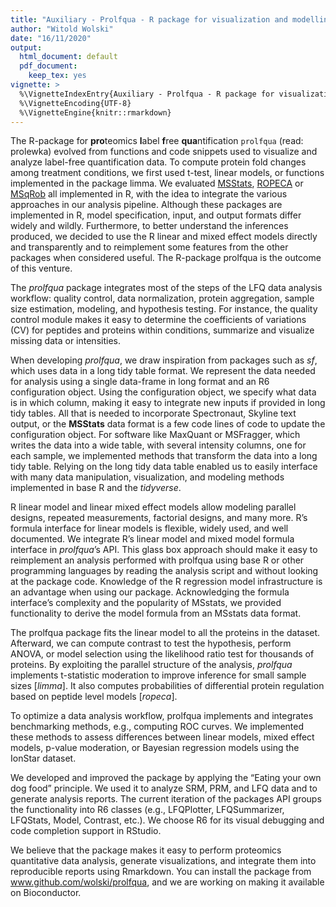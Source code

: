 ```yaml
---
title: "Auxiliary - Prolfqua - R package for visualization and modelling of proteomics label-free quantification data"
author: "Witold Wolski"
date: "16/11/2020"
output:
  html_document: default
  pdf_document:
    keep_tex: yes
vignette: >
  %\VignetteIndexEntry{Auxiliary - Prolfqua - R package for visualization and modelling of proteomics label-free quantification data}
  %\VignetteEncoding{UTF-8}
  %\VignetteEngine{knitr::rmarkdown}
---
```




  The R-package for **pro**teomics **l**abel **f**ree **qua**ntification `prolfqua` (read: prolewka) evolved from functions and code snippets used to visualize and analyze label-free quantification data. To compute protein fold changes among treatment conditions, we first used t-test, linear models, or functions implemented in the package limma. We evaluated [MSStats]( 10.18129/B9.bioc.MSstats), [ROPECA](10.1038/s41598-017-05949-y) or [MSqRob](https://github.com/statOmics/MSqRob) all implemented in R, with the idea to integrate the various approaches in our analysis pipeline. Although these packages are implemented in R, model specification, input, and output formats differ widely and wildly. Furthermore, to better understand the inferences produced, we decided to use the R linear and mixed effect models directly and transparently and to reimplement some features from the other packages when considered useful. The R-package prolfqua is the outcome of this venture.

The _prolfqua_ package integrates most of the steps of the LFQ data analysis workflow: quality control, data normalization, protein aggregation, sample size estimation, modeling, and hypothesis testing. For instance, the quality control module makes it easy to determine the coefficients of variations (CV) for peptides and proteins within conditions, summarize and visualize missing data or intensities.

When developing _prolfqua_, we draw inspiration from packages such as _sf_, which uses data in a long tidy table format. We represent the data needed for analysis using a single data-frame in long format and an R6 configuration object. Using the configuration object, we specify what data is in which column, making it easy to integrate new inputs if provided in long tidy tables. All that is needed to incorporate Spectronaut, Skyline text output, or the __MSStats__ data format is a few code lines of code to update the configuration object. For software like MaxQuant or MSFragger, which writes the data into a wide table, with several intensity columns, one for each sample, we implemented methods that transform the data into a long tidy table. Relying on the long tidy data table enabled us to easily interface with many data manipulation, visualization, and modeling methods implemented in base R and the _tidyverse_.

 R linear model and linear mixed effect models allow modeling parallel designs, repeated measurements, factorial designs, and many more.  R's formula interface for linear models is flexible, widely used, and well documented. We integrate R's linear model and mixed model formula interface in _prolfqua_'s API. This glass box approach should make it easy to reimplement an analysis performed with prolfqua using base R or other programming languages by reading the analysis script and without looking at the package code. Knowledge of the R regression model infrastructure is an advantage when using our package. Acknowledging the formula interface's complexity and the popularity of MSstats, we provided functionality to derive the model formula from an MSstats data format.
 
The prolfqua package fits the linear model to all the proteins in the dataset. Afterward, we can compute contrast to test the hypothesis, perform ANOVA, or model selection using the likelihood ratio test for thousands of proteins. By exploiting the parallel structure of the analysis, _prolfqua_ implements t-statistic moderation to improve inference for small sample sizes [_limma_]. It also computes probabilities of differential protein regulation based on peptide level models [_ropeca_]. 

To optimize a data analysis workflow, prolfqua implements and integrates benchmarking methods, e.g., computing ROC curves. We implemented these methods to assess differences between linear models, mixed effect models, p-value moderation, or Bayesian regression models using the IonStar dataset.

We developed and improved the package by applying the "Eating your own dog food" principle. We used it to analyze SRM, PRM, and LFQ data and to generate analysis reports. The current iteration of the packages API groups the functionality into R6 classes (e.g., LFQPlotter, LFQSummarizer, LFQStats, Model, Contrast, etc.). We choose R6 for its visual debugging and code completion support in RStudio.

We believe that the package makes it easy to perform proteomics quantitative data analysis, generate visualizations, and integrate them into reproducible reports using Rmarkdown. You can install the package from [www.github.com/wolski/prolfqua](www.github.com/wolski/prolfqua), and we are working on making it available on Bioconductor.
